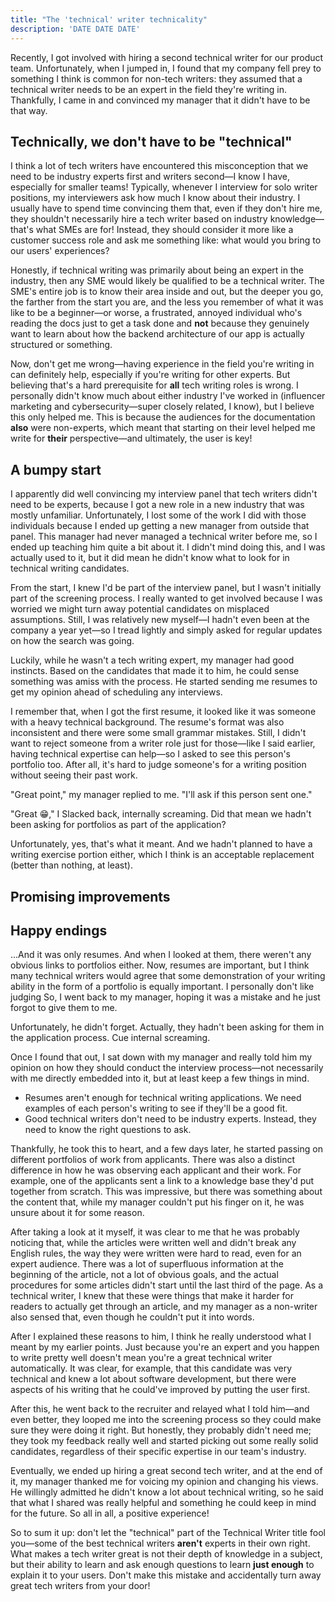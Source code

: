 ```yaml
---
title: "The 'technical' writer technicality"
description: 'DATE DATE DATE'
---
```


Recently, I got involved with hiring a second technical writer for our product team. Unfortunately, when I jumped in, I found that my company fell prey to something I think is common for non-tech writers: they assumed that a technical writer needs to be an expert in the field they're writing in. Thankfully, I came in and convinced my manager that it didn't have to be that way.

## Technically, we don't have to be "technical"

I think a lot of tech writers have encountered this misconception that we need to be industry experts first and writers second&mdash;I know I have, especially for smaller teams! Typically, whenever I interview for solo writer positions, my interviewers ask how much I know about their industry. I usually have to spend time convincing them that, even if they don't hire me, they shouldn't necessarily hire a tech writer based on industry knowledge&mdash;that's what SMEs are for! Instead, they should consider it more like a customer success role and ask me something like: what would you bring to our users' experiences? 

Honestly, if technical writing was primarily about being an expert in the industry, then any SME would likely be qualified to be a technical writer. The SME's entire job is to know their area inside and out, but the deeper you go, the farther from the start you are, and the less you remember of what it was like to be a beginner&mdash;or worse, a frustrated, annoyed individual who's reading the docs just to get a task done and **not** because they genuinely want to learn about how the backend architecture of our app is actually structured or something. 

Now, don't get me wrong&mdash;having experience in the field you're writing in can definitely help, especially if you're writing for other experts. But believing that's a hard prerequisite for **all** tech writing roles is wrong. I personally didn't know much about either industry I've worked in (influencer marketing and cybersecurity&mdash;super closely related, I know), but I believe this only helped me. This is because the audiences for the documentation **also** were non-experts, which meant that starting on their level helped me write for **their** perspective&mdash;and ultimately, the user is key! 

## A bumpy start

I apparently did well convincing my interview panel that tech writers didn't need to be experts, because I got a new role in a new industry that was mostly unfamiliar. Unfortunately, I lost some of the work I did with those individuals because I ended up getting a new manager from outside that panel. This manager had never managed a technical writer before me, so I ended up teaching him quite a bit about it. I didn't mind doing this, and I was actually used to it, but it did mean he didn't know what to look for in technical writing candidates. 

From the start, I knew I'd be part of the interview panel, but I wasn't initially part of the screening process. I really wanted to get involved because I was worried we might turn away potential candidates on misplaced assumptions. Still, I was relatively new myself&mdash;I hadn't even been at the company a year yet&mdash;so I tread lightly and simply asked for regular updates on how the search was going. 

Luckily, while he wasn't a tech writing expert, my manager had good instincts. Based on the candidates that made it to him, he could sense something was amiss with the process. He started sending me resumes to get my opinion ahead of scheduling any interviews. 

I remember that, when I got the first resume, it looked like it was someone with a heavy technical background. The resume's format was also inconsistent and there were some small grammar mistakes. Still, I didn't want to reject someone from a writer role just for those&mdash;like I said earlier, having technical expertise can help&mdash;so I asked to see this person's portfolio too. After all, it's hard to judge someone's for a writing position without seeing their past work. 

"Great point," my manager replied to me. "I'll ask if this person sent one." 

"Great 😁," I Slacked back, internally screaming. Did that mean we hadn't been asking for portfolios as part of the application?

Unfortunately, yes, that's what it meant. And we hadn't planned to have a writing exercise portion either, which I think is an acceptable replacement (better than nothing, at least). 

## Promising improvements

## Happy endings


...And it was only resumes. And when I looked at them, there weren't any obvious links to portfolios either. Now, resumes are important, but I think many technical writers would agree that some demonstration of your writing ability in the form of a portfolio is equally important. I personally don't like judging So, I went back to my manager, hoping it was a mistake and he just forgot to give them to me. 

Unfortunately, he didn't forget. Actually, they hadn't been asking for them in the application process. Cue internal screaming. 

Once I found that out, I sat down with my manager and really told him my opinion on how they should conduct the interview process&mdash;not necessarily with me directly embedded into it, but at least keep a few things in mind.

* Resumes aren't enough for technical writing applications. We need examples of each person's writing to see if they'll be a good fit. 
* Good technical writers don't need to be industry experts. Instead, they need to know the right questions to ask. 

Thankfully, he took this to heart, and a few days later, he started passing on different portfolios of work from applicants. There was also a distinct difference in how he was observing each applicant and their work. For example, one of the applicants sent a link to a knowledge base they'd put together from scratch. This was impressive, but there was something about the content that, while my manager couldn't put his finger on it, he was unsure about it for some reason. 

After taking a look at it myself, it was clear to me that he was probably noticing that, while the articles were written well and didn't break any English rules, the way they were written were hard to read, even for an expert audience. There was a lot of superfluous information at the beginning of the article, not a lot of obvious goals, and the actual procedures for some articles didn't start until the last third of the page. As a technical writer, I knew that these were things that make it harder for readers to actually get through an article, and my manager as a non-writer also sensed that, even though he couldn't put it into words. 

After I explained these reasons to him, I think he really understood what I meant by my earlier points. Just because you're an expert and you happen to write pretty well doesn't mean you're a great technical writer automatically. It was clear, for example, that this candidate was very technical and knew a lot about software development, but there were aspects of his writing that he could've improved by putting the user first. 

After this, he went back to the recruiter and relayed what I told him&mdash;and even better, they looped me into the screening process so they could make sure they were doing it right. But honestly, they probably didn't need me; they took my feedback really well and started picking out some really solid candidates, regardless of their specific expertise in our team's industry. 

Eventually, we ended up hiring a great second tech writer, and at the end of it, my manager thanked me for voicing my opinion and changing his views. He willingly admitted he didn't know a lot about technical writing, so he said that what I shared was really helpful and something he could keep in mind for the future. So all in all, a positive experience! 

So to sum it up: don't let the "technical" part of the Technical Writer title fool you&mdash;some of the best technical writers **aren't** experts in their own right. What makes a tech writer great is not their depth of knowledge in a subject, but their ability to learn and ask enough questions to learn **just enough** to explain it to your users. Don't make this mistake and accidentally turn away great tech writers from your door! 